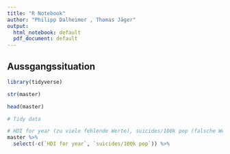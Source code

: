 ```yaml
---
title: "R Notebook"
author: "Philipp Dalheimer , Thomas Jäger"
output:
  html_notebook: default
  pdf_document: default
---
```


## Aussgangssituation

```r
library(tidyverse)
```

```r
str(master)
```

```r
head(master)
```

```r
# Tidy data

# HDI for year (zu viele fehlende Werte), suicides/100k pop (falsche Werte?!)
master %>%
  select(-c(`HDI for year`, `suicides/100k pop`)) %>%
```

